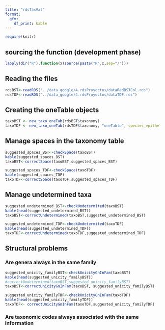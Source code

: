 ```yaml
---
title: "rdsTaxVal"
format: 
  gfm:
    df_print: kable
---
```


```r
require(knitr)
```


## sourcing the function (development phase)

```r

lapply(dir("R"),function(x)source(paste("R",x,sep="/")))

```


## Reading the files 

```r
rdsBST<-readRDS("../data_google/4.rdsProyectos/dataRedBSTCol.rds")
rdsTDF<-readRDS("../data_google/4.rdsProyectos/dataTDF.rds")
```

## Creating the oneTable objects


```r
taxoBST <- new_taxo_oneTab(rdsBST$taxonomy)
taxoTDF <- new_taxo_oneTab(rdsTDF$taxonomy, "oneTable", species_epithet="sp_epithet")
```

## Manage spaces in the taxonomy table

```r
suggested_spaces_BST<-checkSpace(taxoBST)
kable(suggested_spaces_BST)
taxoBST<-correctSpace(taxoBST,suggested_spaces_BST)
```


```r
suggested_spaces_TDF<-checkSpace(taxoTDF)
kable(suggested_spaces_TDF)
taxoTDF<-correctSpace(taxoTDF,suggested_spaces_TDF)
```

## Manage undetermined taxa

```r
suggested_undetermined_BST<-checkUndetermited(taxoBST)
kable(head(suggested_undetermined_BST))
taxoBST<-correctUndetermined(taxoBST,suggested_undetermined_BST)
```

```r
suggested_undetermined_TDF<-checkUndetermited(taxoTDF)
kable(head(suggested_undetermined_TDF))
taxoTDF<-correctUndetermined(taxoTDF,suggested_undetermined_TDF)
```


## Structural problems
### Are genera always in the same family

```r
suggested_unicity_familyBST<-checkUnicityGnInFam(taxoBST)
kable(head(suggested_unicity_familyBST))
#correctUndetermined(taxoBST,suggested_unicity_familyBST)
taxoBST<-correctUnicityGnInFam(taxoBST, suggested_unicity_familyBST)
```

```r
suggested_unicity_familyTDF<-checkUnicityGnInFam(taxoTDF)
kable(head(suggested_unicity_familyTDF))
taxoTDF<- correctUnicityGnInFam(taxoTDF,suggested_unicity_familyTDF)
```

### Are taxonomic codes always associated with the same information

